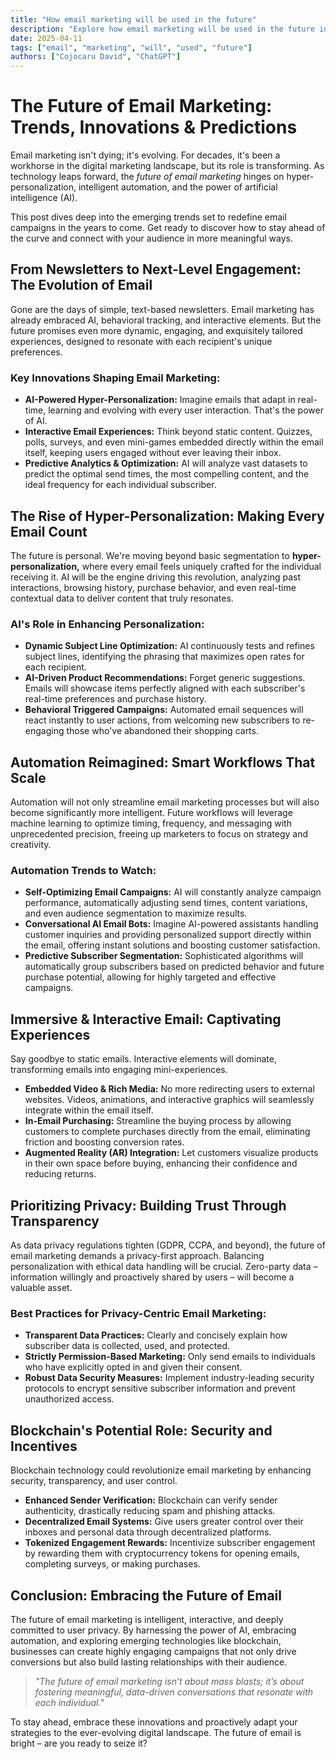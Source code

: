 ```yaml
---
title: "How email marketing will be used in the future"
description: "Explore how email marketing will be used in the future in this detailed guide, offering insights, strategies, and practical tips to enhance your understanding and application of the topic."
date: 2025-04-11
tags: ["email", "marketing", "will", "used", "future"]
authors: ["Cojocaru David", "ChatGPT"]
---
```


# The Future of Email Marketing: Trends, Innovations & Predictions

Email marketing isn't dying; it's evolving. For decades, it's been a workhorse in the digital marketing landscape, but its role is transforming. As technology leaps forward, the _future of email marketing_ hinges on hyper-personalization, intelligent automation, and the power of artificial intelligence (AI).

This post dives deep into the emerging trends set to redefine email campaigns in the years to come. Get ready to discover how to stay ahead of the curve and connect with your audience in more meaningful ways.

## From Newsletters to Next-Level Engagement: The Evolution of Email

Gone are the days of simple, text-based newsletters. Email marketing has already embraced AI, behavioral tracking, and interactive elements. But the future promises even more dynamic, engaging, and exquisitely tailored experiences, designed to resonate with each recipient's unique preferences.

### Key Innovations Shaping Email Marketing:

- **AI-Powered Hyper-Personalization:** Imagine emails that adapt in real-time, learning and evolving with every user interaction. That's the power of AI.
- **Interactive Email Experiences:** Think beyond static content. Quizzes, polls, surveys, and even mini-games embedded directly within the email itself, keeping users engaged without ever leaving their inbox.
- **Predictive Analytics & Optimization:** AI will analyze vast datasets to predict the optimal send times, the most compelling content, and the ideal frequency for each individual subscriber.

## The Rise of Hyper-Personalization: Making Every Email Count

The future is personal. We're moving beyond basic segmentation to **hyper-personalization,** where every email feels uniquely crafted for the individual receiving it. AI will be the engine driving this revolution, analyzing past interactions, browsing history, purchase behavior, and even real-time contextual data to deliver content that truly resonates.

### AI's Role in Enhancing Personalization:

- **Dynamic Subject Line Optimization:** AI continuously tests and refines subject lines, identifying the phrasing that maximizes open rates for each recipient.
- **AI-Driven Product Recommendations:** Forget generic suggestions. Emails will showcase items perfectly aligned with each subscriber's real-time preferences and purchase history.
- **Behavioral Triggered Campaigns:** Automated email sequences will react instantly to user actions, from welcoming new subscribers to re-engaging those who've abandoned their shopping carts.

## Automation Reimagined: Smart Workflows That Scale

Automation will not only streamline email marketing processes but will also become significantly more intelligent. Future workflows will leverage machine learning to optimize timing, frequency, and messaging with unprecedented precision, freeing up marketers to focus on strategy and creativity.

### Automation Trends to Watch:

- **Self-Optimizing Email Campaigns:** AI will constantly analyze campaign performance, automatically adjusting send times, content variations, and even audience segmentation to maximize results.
- **Conversational AI Email Bots:** Imagine AI-powered assistants handling customer inquiries and providing personalized support directly within the email, offering instant solutions and boosting customer satisfaction.
- **Predictive Subscriber Segmentation:** Sophisticated algorithms will automatically group subscribers based on predicted behavior and future purchase potential, allowing for highly targeted and effective campaigns.

## Immersive & Interactive Email: Captivating Experiences

Say goodbye to static emails. Interactive elements will dominate, transforming emails into engaging mini-experiences.

- **Embedded Video & Rich Media:** No more redirecting users to external websites. Videos, animations, and interactive graphics will seamlessly integrate within the email itself.
- **In-Email Purchasing:** Streamline the buying process by allowing customers to complete purchases directly from the email, eliminating friction and boosting conversion rates.
- **Augmented Reality (AR) Integration:** Let customers visualize products in their own space before buying, enhancing their confidence and reducing returns.

## Prioritizing Privacy: Building Trust Through Transparency

As data privacy regulations tighten (GDPR, CCPA, and beyond), the future of email marketing demands a privacy-first approach. Balancing personalization with ethical data handling will be crucial. Zero-party data – information willingly and proactively shared by users – will become a valuable asset.

### Best Practices for Privacy-Centric Email Marketing:

- **Transparent Data Practices:** Clearly and concisely explain how subscriber data is collected, used, and protected.
- **Strictly Permission-Based Marketing:** Only send emails to individuals who have explicitly opted in and given their consent.
- **Robust Data Security Measures:** Implement industry-leading security protocols to encrypt sensitive subscriber information and prevent unauthorized access.

## Blockchain's Potential Role: Security and Incentives

Blockchain technology could revolutionize email marketing by enhancing security, transparency, and user control.

- **Enhanced Sender Verification:** Blockchain can verify sender authenticity, drastically reducing spam and phishing attacks.
- **Decentralized Email Systems:** Give users greater control over their inboxes and personal data through decentralized platforms.
- **Tokenized Engagement Rewards:** Incentivize subscriber engagement by rewarding them with cryptocurrency tokens for opening emails, completing surveys, or making purchases.

## Conclusion: Embracing the Future of Email

The future of email marketing is intelligent, interactive, and deeply committed to user privacy. By harnessing the power of AI, embracing automation, and exploring emerging technologies like blockchain, businesses can create highly engaging campaigns that not only drive conversions but also build lasting relationships with their audience.

> _"The future of email marketing isn’t about mass blasts; it’s about fostering meaningful, data-driven conversations that resonate with each individual."_

To stay ahead, embrace these innovations and proactively adapt your strategies to the ever-evolving digital landscape. The future of email is bright – are you ready to seize it?

